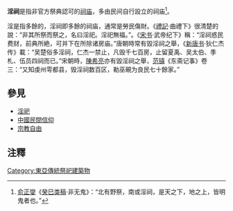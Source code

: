 '''淫祠'''是指非官方祭典認可的[[祠庙|祠庙]]，多由民间自行設立的祠庙<ref>[[俞正燮|俞正燮]]《[[癸巳类稿|癸巳类稿]]·非无鬼》：“北有野祭，南或淫祠，是天之下，地之上，皆明鬼者也。” </ref>。

淫是指多餘的，淫祠即多餘的祠庙，通常是勞民傷財。《[[禮記|禮記]]·曲禮下》很清楚的說：“非其所祭而祭之，名曰淫祀。淫祀無福。”。《[[宋书|宋书]]·武帝纪下》稱：“淫祠惑民费财，前典所絶，可并下在所除诸房庙。”唐朝時常有毀淫祠之舉，《[[新唐书|新唐书]]·狄仁杰传》載：“吴楚俗多淫祠，仁杰一禁止，凡毁千七百房，止留夏禹、吴太伯、季札、伍员四祠而已。”宋朝時，[[陳希亮|陳希亮]]亦有毀淫祠之舉，[[范镇|范镇]]《东斋记事》卷三：“又知虔州雩都县，毁淫祠数百区，勒巫覡为良民七十餘家。” 

==參見==
*[[淫祀|淫祀]]
*[[中國民間信仰|中國民間信仰]]
*[[宗教自由|宗教自由]]

==注釋==
{{reflist}}

[[Category:東亞傳統祭祀建築物|Category:東亞傳統祭祀建築物]]